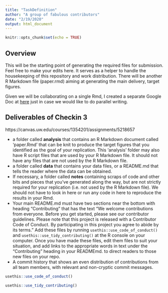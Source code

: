 ```yaml
---
title: "TaskDefinition"
author: "A group of fabulous contributors"
date: "2/19/2020"
output: html_document
---
```


```r
knitr::opts_chunk$set(echo = TRUE)
```

## Overview
This will be the starting point of generating the required files for submission. 
Feel free to make your edits here. It serves as a helper to handle the housekeeping of this repository 
and work distribution. There will be another R Markdown file (paper.rmd) aiming at generating the main delivery, target figures.

Given we will be collaborating on a single Rmd, I created a separate Google Doc at [here](https://docs.google.com/document/d/1O7t3q8Aik00dzFaNpWyqoNlxUk6Z0HkJLZuFpJmjpv4/edit?usp=sharing) 
just in case we would like to do parallel writing.

## Deliverables of Checkin 3
https://canvas.uw.edu/courses/1354201/assignments/5218657

- a folder called __analysis__ that contains an R Markdown document called 'paper.Rmd' that can be knit to produce the target figures that you identified as the goal of your replication. This 'analysis' folder may also have R script files that are used by your R Markdown file.  It should not have any files that are not used by the R Markdown file. 
- a folder called __data__ that contains your data files, or a README.md that tells the reader where the data can be obtained. 
- If necessary, a folder called __notes__ containing scraps of code and other bits and pieces that you've generated along the way, but are not strictly required for your replication (i.e. not used by the R Markdown file).  We should not have to look in here or run any code in here to reproduce the results in your Rmd. 
- Your main README.md must have two sections near the bottom with heading "Contributing" that has the text "We welcome contributions from everyone. Before you get started, please see our contributor guidelines. Please note that this project is released with a Contributor Code of Conduct. By participating in this project you agree to abide by its terms."  Add these files by running `usethis::use_code_of_conduct()` and `usethis::use_tidy_contributing()` at the R console on your computer. Once you have made these files, edit them files to suit your situation, and add links to the appropriate words in text under the "Contributing"  heading in your READMEmd. to direct readers to those new files on your repo. 
- A commit history that shows an even distribution of contributions from all team members, with relevant and non-cryptic commit messages. 

```r
usethis::use_code_of_conduct()
```

```r
usethis::use_tidy_contributing()
```




